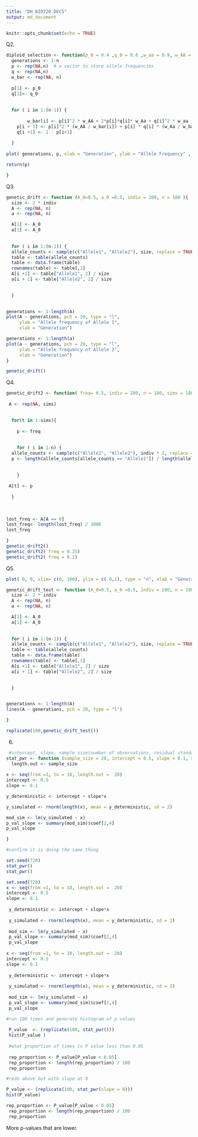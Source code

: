 ```yaml
---
title: "DH_BIO720_DEC5"
output: md_document
---
```


```r
knitr::opts_chunk$set(echo = TRUE)
```

Q2. 

```r

diploid_selection <- function(p_0 = 0.4 ,q_0 = 0.6 ,w_aa = 0.9, w_AA = 1.1 , w_Aa = 0.9, n = 100) {
  generations <- 1:n
  p <- rep(NA,n)  # a vector to store allele frequencies
  q <- rep(NA,n) 
  w_bar <- rep(NA, n)
    
  p[1] <- p_0
  q[1]<- q_0
  
  
  for ( i in 1:(n-1)) {
		
		w_bar[i] <- p[i]^2 * w_AA + 2*p[i]*q[i]* w_Aa + q[i]^2 * w_aa
    p[i + 1] <- p[i]^2 * (w_AA / w_bar[i]) + p[i] * q[i] * (w_Aa / w_bar[i] )
    q[i +1] <- 1 - p[i+1]
    
  }
  
plot( generations, p, xlab = "Generation", ylab = "Allele Frequency" , pch = 20)

return(p) 

}  

```


Q3. 

```r

genetic_drift <- function (A_0=0.5, a_0 =0.5, indiv = 200, n = 100 ){ 
  size <- 2 * indiv
  A <- rep(NA, n)
  a <- rep(NA, n)

  A[1] <- A_0
  a[1] <- A_0
  
  
  for ( i in 1:(n-1)) {
  allele_counts <- sample(c("Allele1", "Allele2"), size, replace = TRUE, prob = c(A[i], a[i]))
  table <- table(allele_counts)
  table <- data.frame(table)
  rownames(table) <- table[,1]
  A[i +1] <- table["Allele1", 2] / size 
  a[i + 1] <- table["Allele2", 2] / size 
  

  }

  
generations <- 1:length(A)
plot(A ~ generations, pch = 20, type = "l", 
     ylab = "Allele frequency of Allele 1", 
     xlab = "Generation")

generations <- 1:length(a)
plot(a ~ generations, pch = 20, type = "l", 
     ylab = "Allele frequency of Allele 2", 
     xlab = "Generation")
}

genetic_drift()

```

Q4.

```r

genetic_drift2 <- function( freq= 0.5, indiv = 200, n = 100, sims = 1000) {
  
 A <- rep(NA, sims)
  

  for(t in 1:sims){
    
    p <- freq
    
  
    for ( i in 1:n) {
  allele_counts <- sample(c("Allele1", "Allele2"), indiv * 2, replace = TRUE, prob = c( p, 1 - p))
  p <- length(allele_counts[allele_counts == "Allele1"]) / length(allele_counts)
 
  
    }
 
 A[t] <- p
 
  }
 
 
 
lost_freq <- A[A == 0]
lost_freq<- length(lost_freq) / 1000
lost_freq 

}
genetic_drift2()
genetic_drift2( freq = 0.25)
genetic_drift2( freq = 0.1)


```



Q5. 
```r

plot( 0, 0, xlim= c(0, 100), ylim = c( 0,1), type = "n", xlab = "Generation", ylab ="Allele Frequency")

genetic_drift_test <- function (A_0=0.5, a_0 =0.5, indiv = 200, n = 100 ){ 
  size <- 2 * indiv
  A <- rep(NA, n)
  a <- rep(NA, n)

  A[1] <- A_0
  a[1] <- A_0
  
  
  for ( i in 1:(n-1)) {
  allele_counts <- sample(c("Allele1", "Allele2"), size, replace = TRUE, prob = c(A[i], a[i]))
  table <- table(allele_counts)
  table <- data.frame(table)
  rownames(table) <- table[,1]
  A[i +1] <- table["Allele1", 2] / size 
  a[i + 1] <- table["Allele2", 2] / size 
  

  }

  
generations <- 1:length(A)
lines(A ~ generations, pch = 20, type = "l")

}

replicate(100,genetic_drift_test())

```



6. 
```r

 #intercept, slope, sample size(number of observations, residual standard error ( stochastic variation))
stat_pwr <- function (sample_size = 20, intercept = 0.5, slope = 0.1, sd = 2 ){
  length.out <- sample_size 
  
x <- seq(from =1, to = 10, length.out =  20) 
intercept <- 0.5  
slope <- 0.1 

y_deterministic <- intercept + slope*x

y_simulated <- rnorm(length(x), mean = y_deterministic, sd = 2)

mod_sim <- lm(y_simulated ~ x)
p_val_slope <- summary(mod_sim)$coef[2,4]
p_val_slope

}

```

```r
#confirm it is doing the same thing 

set.seed(720)
stat_pwr()
stat_pwr()

set.seed(720)
x <- seq(from =1, to = 10, length.out =  20) 
intercept <- 0.5  
slope <- 0.1 
 
 y_deterministic <- intercept + slope*x
 
 y_simulated <- rnorm(length(x), mean = y_deterministic, sd = 2)
 
 mod_sim <- lm(y_simulated ~ x)
 p_val_slope <- summary(mod_sim)$coef[2,4]
 p_val_slope
 
x <- seq(from =1, to = 10, length.out =  20) 
intercept <- 0.5  
slope <- 0.1 
 
 y_deterministic <- intercept + slope*x
 
 y_simulated <- rnorm(length(x), mean = y_deterministic, sd = 2)
 
 mod_sim <- lm(y_simulated ~ x)
 p_val_slope <- summary(mod_sim)$coef[2,4]
 p_val_slope

```

```r
#run 100 times and generate histogram of p values 
 
 P_value  <- (replicate(100, stat_pwr()))
 hist(P_value )
 
 #what proportion of times is P value less than 0.05
 
 rep_proportion <- P_value[P_value < 0.05]
 rep_proportion <- length(rep_proportion) / 100
 rep_proportion
```

```r

#redo above but with slope at 0

P_value <- (replicate(100, stat_pwr(slope = 0)))
hist(P_value)

rep_proportion <- P_value[P_value < 0.05]
 rep_proportion <- length(rep_proportion) / 100
 rep_proportion


```
More p-values that are lower. 



